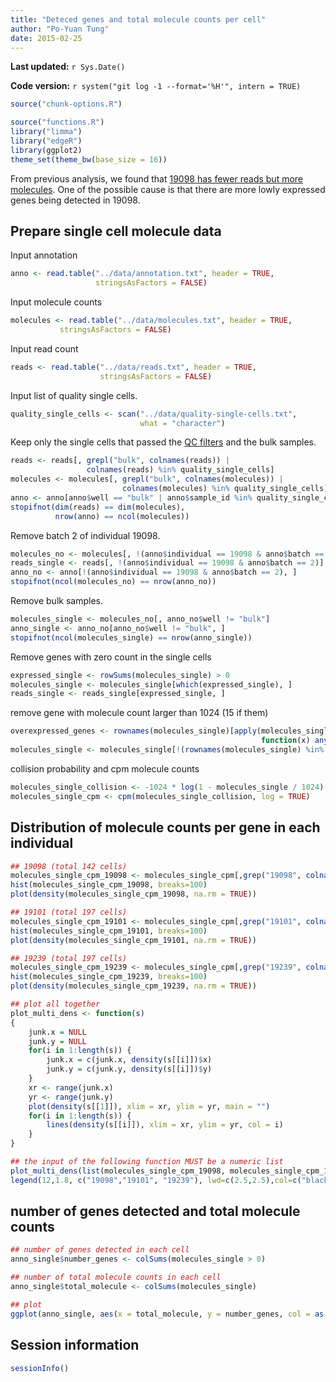 ```yaml
---
title: "Deteced genes and total molecule counts per cell"
author: "Po-Yuan Tung"
date: 2015-02-25
---
```


**Last updated:** `r Sys.Date()`

**Code version:** `r system("git log -1 --format='%H'", intern = TRUE)`

```r
source("chunk-options.R")
```

```r
source("functions.R")
library("limma")
library("edgeR")
library(ggplot2)
theme_set(theme_bw(base_size = 16))
```

From previous analysis, we found that [19098 has fewer reads but more molecules](compare-reads-v-molecules.html#effect-of-sequencing-depth-on-molecule-count). One of the possible cause is that there are more lowly expressed genes being detected in 19098.

## Prepare single cell molecule data

Input annotation
```r
anno <- read.table("../data/annotation.txt", header = TRUE,
                   stringsAsFactors = FALSE)
```

Input molecule counts
```r
molecules <- read.table("../data/molecules.txt", header = TRUE,
           stringsAsFactors = FALSE)
```

Input read count
```r
reads <- read.table("../data/reads.txt", header = TRUE,
                    stringsAsFactors = FALSE)
```

Input list of quality single cells.

```r
quality_single_cells <- scan("../data/quality-single-cells.txt",
                             what = "character")
```

Keep only the single cells that passed the [QC filters](qc-cell-ipsc.html) and the bulk samples.

```r
reads <- reads[, grepl("bulk", colnames(reads)) |
                 colnames(reads) %in% quality_single_cells]
molecules <- molecules[, grepl("bulk", colnames(molecules)) |
                         colnames(molecules) %in% quality_single_cells]
anno <- anno[anno$well == "bulk" | anno$sample_id %in% quality_single_cells, ]
stopifnot(dim(reads) == dim(molecules),
          nrow(anno) == ncol(molecules))
```

Remove batch 2 of individual 19098.
```r
molecules_no <- molecules[, !(anno$individual == 19098 & anno$batch == 2)]
reads_single <- reads[, !(anno$individual == 19098 & anno$batch == 2)]
anno_no <- anno[!(anno$individual == 19098 & anno$batch == 2), ]
stopifnot(ncol(molecules_no) == nrow(anno_no))
```

Remove bulk samples.
```r
molecules_single <- molecules_no[, anno_no$well != "bulk"]
anno_single <- anno_no[anno_no$well != "bulk", ]
stopifnot(ncol(molecules_single) == nrow(anno_single))
```

Remove genes with zero count in the single cells
```r
expressed_single <- rowSums(molecules_single) > 0
molecules_single <- molecules_single[which(expressed_single), ]
reads_single <- reads_single[expressed_single, ]
```

remove gene with molecule count larger than 1024 (15 if them)
```r
overexpressed_genes <- rownames(molecules_single)[apply(molecules_single, 1,
                                                        function(x) any(x >= 1024))]
molecules_single <- molecules_single[!(rownames(molecules_single) %in% overexpressed_genes), ]
```

collision probability and cpm molecule counts
```r
molecules_single_collision <- -1024 * log(1 - molecules_single / 1024)
molecules_single_cpm <- cpm(molecules_single_collision, log = TRUE)
```

## Distribution of molecule counts per gene in each individual
```r
## 19098 (total 142 cells)
molecules_single_cpm_19098 <- molecules_single_cpm[,grep("19098", colnames(molecules_single_cpm))]
hist(molecules_single_cpm_19098, breaks=100)
plot(density(molecules_single_cpm_19098, na.rm = TRUE))

## 19101 (total 197 cells)
molecules_single_cpm_19101 <- molecules_single_cpm[,grep("19101", colnames(molecules_single_cpm))]
hist(molecules_single_cpm_19101, breaks=100)
plot(density(molecules_single_cpm_19101, na.rm = TRUE))

## 19239 (total 197 cells)
molecules_single_cpm_19239 <- molecules_single_cpm[,grep("19239", colnames(molecules_single_cpm))]
hist(molecules_single_cpm_19239, breaks=100)
plot(density(molecules_single_cpm_19239, na.rm = TRUE))

## plot all together
plot_multi_dens <- function(s)
{
    junk.x = NULL
    junk.y = NULL
    for(i in 1:length(s)) {
        junk.x = c(junk.x, density(s[[i]])$x)
        junk.y = c(junk.y, density(s[[i]])$y)
    }
    xr <- range(junk.x)
    yr <- range(junk.y)
    plot(density(s[[1]]), xlim = xr, ylim = yr, main = "")
    for(i in 1:length(s)) {
        lines(density(s[[i]]), xlim = xr, ylim = yr, col = i)
    }
}

## the input of the following function MUST be a numeric list
plot_multi_dens(list(molecules_single_cpm_19098, molecules_single_cpm_19101, molecules_single_cpm_19239))
legend(12,1.8, c("19098","19101", "19239"), lwd=c(2.5,2.5),col=c("black", "red", "green"))
```

## number of genes detected and total molecule counts
```r
## number of genes detected in each cell
anno_single$number_genes <- colSums(molecules_single > 0)

## number of total molecule counts in each cell
anno_single$total_molecule <- colSums(molecules_single) 

## plot 
ggplot(anno_single, aes(x = total_molecule, y = number_genes, col = as.factor(individual), shape = as.factor(batch))) + geom_point(size = 3, alpha = 0.5)
```

## Session information

```r
sessionInfo()
```
